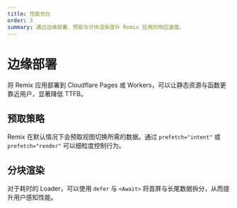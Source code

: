 ```yaml
---
title: 性能优化
order: 3
summary: 通过边缘部署、预取与分块渲染提升 Remix 应用的响应速度。
---
```


# 边缘部署

将 Remix 应用部署到 Cloudflare Pages 或 Workers，可以让静态资源与函数更靠近用户，显著降低 TTFB。

## 预取策略

Remix 在默认情况下会预取视图切换所需的数据。通过 `prefetch="intent"` 或 `prefetch="render"` 可以细粒度控制行为。

## 分块渲染

对于耗时的 Loader，可以使用 `defer` 与 `<Await>` 将首屏与长尾数据拆分，从而提升用户感知性能。
